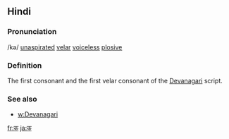 == Hindi ==

=== Pronunciation ===
/kə/ [[unaspirated]] [[velar]] [[voiceless]] [[plosive]]

===Definition===

The first consonant and the first velar consonant of the [[Devanagari]] script.

=== See also ===

*[[w:Devanagari]]

[[fr:क]]
[[ja:क]]